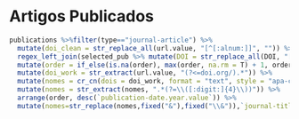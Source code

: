 \faIcon{newspaper} Artigos Publicados
==================================

```r
publications %>%filter(type=="journal-article") %>% 
  mutate(doi_clean = str_replace_all(url.value, "[^[:alnum:]]", "")) %>%
  regex_left_join(selected_pub %>% mutate(DOI = str_replace_all(DOI, "[^[:alnum:]]", "")), by = c("doi_clean" = "DOI"), ignore_case = T) %>%
  mutate(order = if_else(is.na(order), max(order, na.rm = T) + 1, order)) %>%
  mutate(doi_work = str_extract(url.value, "(?<=doi.org/).*")) %>%
  mutate(nomes = cr_cn(dois = doi_work, format = "text", style = "apa-cv")) %>%
  mutate(nomes = str_extract(nomes, ".*(?=\\([:digit:]{4}\\))")) %>%
  arrange(order, desc(`publication-date.year.value`)) %>% 
  mutate(nomes=str_replace(nomes,fixed("&"),fixed("\\&")),`journal-title.value`=str_replace(`journal-title.value`,fixed("&"),fixed("\\&")))%>% mutate(nomes=embolden_name(nomes)) %>%   detailed_entries(with=`title.title.value`, where = `journal-title.value`, when = `publication-date.year.value`, what=nomes, .protect =F)
```

